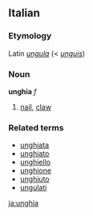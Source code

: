 ==Italian==
===Etymology===
Latin ''[[ungula]]'' (< ''[[unguis]]'')
===Noun===
'''unghia''' ''f''

# [[nail]], [[claw]]

===Related terms===
*[[unghiata]]
*[[unghiato]]
*[[unghiello]]
*[[unghione]]
*[[unghiuto]]
*[[ungulati]]

[[ja:unghia]]